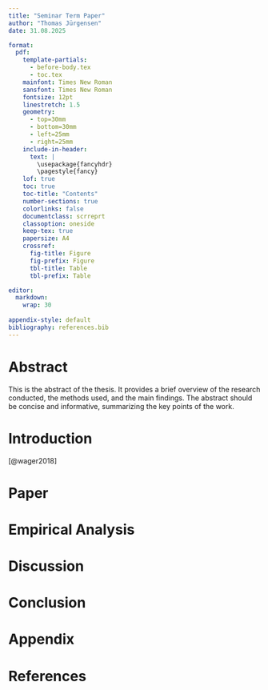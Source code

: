 ```yaml
---
title: "Seminar Term Paper"
author: "Thomas Jürgensen"
date: 31.08.2025

format:
  pdf:
    template-partials: 
      - before-body.tex
      - toc.tex
    mainfont: Times New Roman
    sansfont: Times New Roman
    fontsize: 12pt
    linestretch: 1.5
    geometry: 
      - top=30mm
      - bottom=30mm
      - left=25mm
      - right=25mm
    include-in-header: 
      text: |
        \usepackage{fancyhdr}
        \pagestyle{fancy}
    lof: true
    toc: true
    toc-title: "Contents"
    number-sections: true
    colorlinks: false
    documentclass: scrreprt
    classoption: oneside
    keep-tex: true
    papersize: A4
    crossref: 
      fig-title: Figure
      fig-prefix: Figure
      tbl-title: Table
      tbl-prefix: Table

editor: 
  markdown: 
    wrap: 30
    
appendix-style: default
bibliography: references.bib
---
```


\pagenumbering{roman}

# Abstract {.unnumbered}

This is the abstract of the
thesis. It provides a brief
overview of the research
conducted, the methods used,
and the main findings. The
abstract should be concise and
informative, summarizing the
key points of the work.

\listoftables
\addcontentsline{toc}{chapter}{\listtablename}
\listoffigures
\addcontentsline{toc}{chapter}{\listfigurename}

\tableofcontents

# Introduction

\pagenumbering{arabic}

[@wager2018]

# Paper

# Empirical Analysis

# Discussion

# Conclusion

\appendix

# Appendix \label{appendixa} {.appendix}

# References {.unnumbered}

\pagestyle{plain}

::: {#refs}
:::
